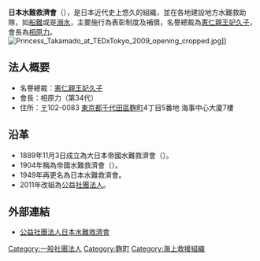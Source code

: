 '''日本水難救濟會'''（{{jpn|j=日本水難救済会|hg=にほんすいなんきゅうさいかい}}），是日本近代史上悠久的組織，並在各地建設地方水難救助隊，如[[船難|船難]]或是[[溺水|溺水]]，主要施行為表彰制度及補償，名譽總裁為[[憲仁親王妃久子|憲仁親王妃久子]]，會長為[[相原力|相原力]]。
[[File:Princess_Takamado_at_TEDxTokyo_2009_opening_cropped.jpg|thumb]]]]

== 法人概要 ==
*名譽總裁：[[憲仁親王妃久子|憲仁親王妃久子]]
*會長：相原力（第34代{{link-ja|海上保安廳長官|海上保安庁長官}}）
*住所：[[〒|〒]]102-0083 [[東京都|東京都]][[千代田區|千代田區]][[麴町|麴町]]4丁目5番地 海事中心大廈7樓

== 沿革 ==
*1889年11月3日成立為大日本帝國水難救濟會（{{lang-ja|大日本帝国水難救済会}}）。
*1904年稱為帝國水難救濟會（{{lang-ja|帝国水難救済会}}）。
*1949年再更名為日本水難救濟會。
*2011年改組為公益[[社團法人|社團法人]]。

==外部連結==
*[http://www.mrj.or.jp/index.html 公益社團法人日本水難救濟會] {{Wayback|url=http://www.mrj.or.jp/index.html |date=20190818220954 }}

{{DEFAULTSORT:Nihon Suinan Kyusaikai}}
[[Category:一般社團法人|Category:一般社團法人]]
[[Category:麴町|Category:麴町]]
[[Category:海上救援組織|Category:海上救援組織]]